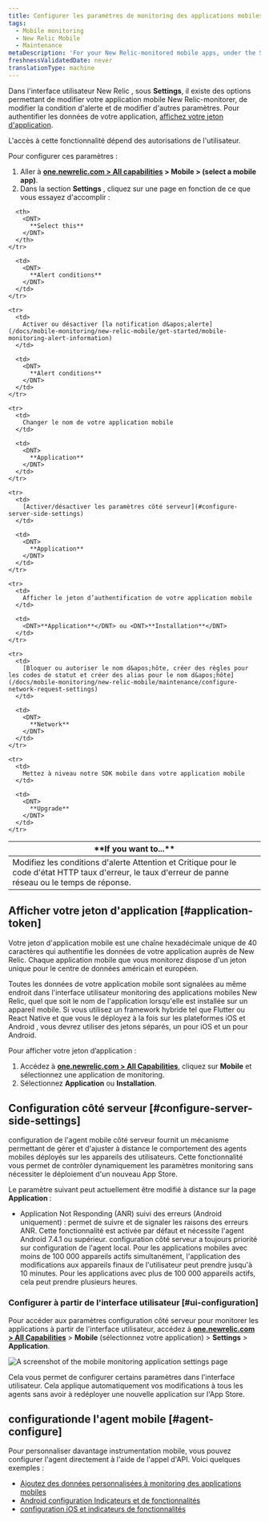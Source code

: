 ```yaml
---
title: Configurer les paramètres de monitoring des applications mobiles
tags:
  - Mobile monitoring
  - New Relic Mobile
  - Maintenance
metaDescription: 'For your New Relic-monitored mobile apps, under the Settings tab there are options for editing various settings.'
freshnessValidatedDate: never
translationType: machine
---
```


Dans l&apos;interface utilisateur New Relic <InlinePopover type="mobile" />, sous <DNT>**Settings**</DNT>, il existe des options permettant de modifier votre application mobile New Relic-monitorer, de modifier la condition d&apos;alerte et de modifier d&apos;autres paramètres. Pour authentifier les données de votre application, [affichez votre jeton d&apos;application](/docs/mobile-monitoring/new-relic-mobile/maintenance/configure-settings-for-mobile-monitoring/#application-token).

<Callout variant="important">
  L&apos;accès à cette fonctionnalité dépend des autorisations de l&apos;utilisateur.
</Callout>

Pour configurer ces paramètres :

1. Aller à <DNT>**[one.newrelic.com &gt; All capabilities](https://one.newrelic.com/all-capabilities) &gt; Mobile &gt; (select a mobile app)**</DNT>.
2. Dans la section **Settings** , cliquez sur une page en fonction de ce que vous essayez d&apos;accomplir :

<table>
  <thead>
    <tr>
      <th width={350}>
        <DNT>
          **If you want to...**
        </DNT>
      </th>

      <th>
        <DNT>
          **Select this**
        </DNT>
      </th>
    </tr>
  </thead>

  <tbody>
    <tr>
      <td>
        Modifiez les conditions d&apos;alerte Attention et Critique pour le code d&apos;état HTTP taux d&apos;erreur, le taux d&apos;erreur de panne réseau ou le temps de réponse.
      </td>

      <td>
        <DNT>
          **Alert conditions**
        </DNT>
      </td>
    </tr>

    <tr>
      <td>
        Activer ou désactiver [la notification d&apos;alerte](/docs/mobile-monitoring/new-relic-mobile/get-started/mobile-monitoring-alert-information)
      </td>

      <td>
        <DNT>
          **Alert conditions**
        </DNT>
      </td>
    </tr>

    <tr>
      <td>
        Changer le nom de votre application mobile
      </td>

      <td>
        <DNT>
          **Application**
        </DNT>
      </td>
    </tr>

    <tr>
      <td>
        [Activer/désactiver les paramètres côté serveur](#configure-server-side-settings)
      </td>

      <td>
        <DNT>
          **Application**
        </DNT>
      </td>
    </tr>

    <tr>
      <td>
        Afficher le jeton d’authentification de votre application mobile
      </td>

      <td>
        <DNT>**Application**</DNT> ou <DNT>**Installation**</DNT>
      </td>
    </tr>

    <tr>
      <td>
        [Bloquer ou autoriser le nom d&apos;hôte, créer des règles pour les codes de statut et créer des alias pour le nom d&apos;hôte](/docs/mobile-monitoring/new-relic-mobile/maintenance/configure-network-request-settings)
      </td>

      <td>
        <DNT>
          **Network**
        </DNT>
      </td>
    </tr>

    <tr>
      <td>
        Mettez à niveau notre SDK mobile dans votre application mobile
      </td>

      <td>
        <DNT>
          **Upgrade**
        </DNT>
      </td>
    </tr>
  </tbody>
</table>

## Afficher votre jeton d&apos;application [#application-token]

Votre jeton d&apos;application mobile est une chaîne hexadécimale unique de 40 caractères qui authentifie les données de votre application auprès de New Relic. Chaque application mobile que vous monitorez dispose d&apos;un jeton unique pour le centre de données américain et européen.

Toutes les données de votre application mobile sont signalées au même endroit dans l&apos;interface utilisateur monitoring des applications mobiles New Relic, quel que soit le nom de l&apos;application lorsqu&apos;elle est installée sur un appareil mobile. Si vous utilisez un framework hybride tel que Flutter ou React Native et que vous le déployez à la fois sur les plateformes iOS et Android , vous devrez utiliser des jetons séparés, un pour iOS et un pour Android.

Pour afficher votre jeton d’application :

1. Accédez à <DNT>**[one.newrelic.com &gt; All Capabilities](https://one.newrelic.com/all-capabilities)**</DNT>, cliquez sur <DNT>**Mobile**</DNT> et sélectionnez une application de monitoring.
2. Sélectionnez <DNT>**Application**</DNT> ou <DNT>**Installation**</DNT>.

## Configuration côté serveur [#configure-server-side-settings]

configuration de l&apos;agent mobile côté serveur fournit un mécanisme permettant de gérer et d&apos;ajuster à distance le comportement des agents mobiles déployés sur les appareils des utilisateurs. Cette fonctionnalité vous permet de contrôler dynamiquement les paramètres monitoring sans nécessiter le déploiement d&apos;un nouveau App Store.

Le paramètre suivant peut actuellement être modifié à distance sur la page **Application** :

* Application Not Responding (ANR) suivi des erreurs (Android uniquement) : permet de suivre et de signaler les raisons des erreurs ANR. Cette fonctionnalité est activée par défaut et nécessite l&apos;agent Android 7.4.1 ou supérieur. <Callout variant="important">configuration côté serveur a toujours priorité sur configuration de l&apos;agent local. Pour les applications mobiles avec moins de 100 000 appareils actifs simultanément, l&apos;application des modifications aux appareils finaux de l&apos;utilisateur peut prendre jusqu&apos;à 10 minutes. Pour les applications avec plus de 100 000 appareils actifs, cela peut prendre plusieurs heures.</Callout>

### Configurer à partir de l&apos;interface utilisateur [#ui-configuration]

Pour accéder aux paramètres configuration côté serveur pour monitorer les applications à partir de l&apos;interface utilisateur, accédez à <DNT>**[one.newrelic.com &gt; All Capabilities](https://one.newrelic.com/all-capabilities)**</DNT> &gt; <DNT>**Mobile**</DNT> (sélectionnez votre application) &gt; <DNT>**Settings**</DNT> &gt; <DNT>**Application**</DNT>.

<img title="Mobile monitoring application settings" alt="A screenshot of the mobile monitoring application settings page" src="/images/mobile_screenshot-full_mobile-app-settings.webp" />

Cela vous permet de configurer certains paramètres dans l&apos;interface utilisateur. Cela applique automatiquement vos modifications à tous les agents sans avoir à redéployer une nouvelle application sur l&apos;App Store.

## configurationde l&apos;agent mobile [#agent-configure]

Pour personnaliser davantage instrumentation mobile, vous pouvez configurer l&apos;agent directement à l&apos;aide de l&apos;appel d&apos;API. Voici quelques exemples :

* [Ajoutez des données personnalisées à monitoring des applications mobiles](/docs/mobile-monitoring/new-relic-mobile/maintenance/add-custom-data-new-relic-mobile)
* [Android configuration Indicateurs et de fonctionnalités](/docs/mobile-monitoring/new-relic-mobile-android/install-configure/android-agent-configuration-feature-flags)
* [configuration iOS et indicateurs de fonctionnalités](/docs/mobile-monitoring/new-relic-mobile-ios/api-guides/ios-agent-configuration-feature-flags)